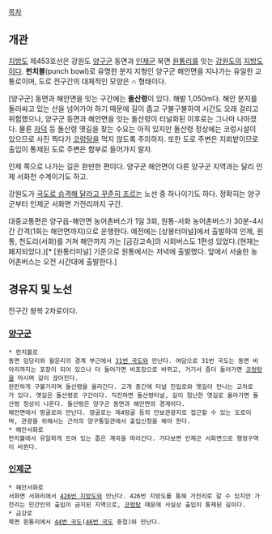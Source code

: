 [[목차]]
== 개관 ==
[[지방도]] 제453호선은 강원도 [[양구군]] 동면과 [[인제군]] 북면 [[원통]]리를 잇는 [[강원도]]의 [[지방도]]이다. '''펀치볼'''(punch bowl)로 유명한 분지 지형인 양구군 해안면을 지나가는 유일한 교통로이며, 도로 전구간의 대체적인 모양은 ∩ 형태이다.

[양구군] 동면과 해안면을 잇는 구간에는 '''돌산령'''이 있다. 해발 1,050m다. 해안 분지를 둘러싸고 있는 산을 넘어가야 하기 때문에 길이 좁고 구불구불하여 시간도 오래 걸리고 위험했으나, 양구군 동면과 해안면을 잇는 돌산령이 터널화된 이후로는 그나마 나아졌다. 물론 [[자덕]] 등 돌산령 옛길을 찾는 수요는 아직 있지만 돌산령 정상에는 코렁시설이 있으므로 사진 찍다가 [[코렁탕]]을 먹지 않도록 주의하자. 또한 도로 주변은 지뢰밭이므로 출입이 통제된 도로 주변은 함부로 들어가지 말자.

인제 쪽으로 나가는 길은 완만한 편이다. 양구군 해안면이 다른 양구군 지역과는 달리 인제 서화천 수계이기도 하고.

강원도가 [http://www.kado.net/news/articleView.html?idxno=574249 국도로 승격해 달라고 꾸준히 조르는] 노선 중 하나이기도 하다. 정확히는 양구군부터 인제군 서화면 가전리까지 구간.

대중교통편은 양구읍-해안면 농어촌버스가 1일 3회, 원통-서화 농어촌버스가 30분-4시간 간격(1회는 해안면까지)으로 운행한다. 예전에는 [상봉터미널]에서 출발하여 인제, 원통, 천도리(서화)를 거쳐 해안까지 가는 [금강고속]의 시외버스도 1편성 있었다.(현재는 폐지되었다.)[* [원통터미널] 기준으로 원통에서는 저녁에 출발했다. 앞에서 서술한 농어촌버스는 오전 시간대에 출발한다.]

== 경유지 및 노선 ==
전구간 왕복 2차로이다.

=== [[양구군]] ===
 * 펀치볼로
 동면 임당리와 월운리의 경계 부근에서 [[31번 국도]]와 만난다. 여담으로 31번 국도는 동면 비아리까지는 포장이 되어 있으나 더 들어가면 비포장으로 바뀌고, 거기서 좀더 들어가면 [[코렁탕]]을 마시며 길이 끊어진다.
 완만하게 구불거리며 돌산령을 올라간다. 고개 중간에 터널 진입로와 옛길이 만나는 교차로가 있다. 옛길은 돌산령로 구간이다. 직진하면 돌산령터널, 길이 험난한 옛길로 올라가면 돌산령 정상이 나온다. 돌산령은 양구군 동면과 해안면의 경계이다.
 해안면에서 땅굴로와 만난다. 땅굴로는 제4땅굴 등의 안보관광지로 접근할 수 있는 도로이며, 관광을 위해서는 근처의 양구통일관에서 출입신청을 해야 한다.
 * 해안서화로
 펀치볼에서 유일하게 트여 있는 좁은 계곡을 따라간다. 가다보면 인제군 서화면으로 행정구역이 바뀐다.
=== [[인제군]] ===
 * 해안서화로
 서화면 서화리에서 [[426번 지방도]]와 만난다. 426번 지방도를 통해 가전리로 갈 수 있지만 가전리는 민간인의 출입이 금지된 지역으로, [[코렁탕]] 때문에 사실상 출입이 통제된 길이다.
 * 금강로
 북면 원통리에서 [[44번 국도]]([[46번 국도]] 중첩)와 만난다.
